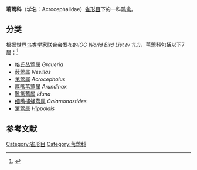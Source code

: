 {{Automatic taxobox
| image = Carricero tordal.jpg
| image_caption = [[大苇莺|大苇莺]] (''Acrocephalus arundinaceus'')
| taxon = Acrocephalidae
| authority = [[奥斯伯特·沙尔文|Salvin]], 1882
}}
'''苇莺科'''（学名：Acrocephalidae）[[雀形目|雀形目]]下的一科[[鸣禽|鸣禽]]。
==分类==
根据[[世界鸟类学家联合会|世界鸟类学家联合会]]发布的''IOC World Bird List (v 11.1)''，苇莺科包括以下7属：<ref>{{cite journal |author1=Gill F |author2=D Donsker |author3=P Rasmussen (Eds) |title=IOC World Bird List (v 11.1) |date=2020 |doi=10.14344/IOC.ML.11.1 |url=https://www.worldbirdnames.org/new/ioc-lists/master-list-2/ |accessdate=2021-03-24 |journal= |archive-date=2021-05-01 |archive-url=https://web.archive.org/web/20210501160036/https://www.worldbirdnames.org/new/ioc-lists/master-list-2/ |dead-url=no }}</ref>
*[[格氏丛莺属|格氏丛莺属]] ''Graueria''
*[[薮莺属|薮莺属]] ''Nesillas''
*[[苇莺属|苇莺属]] ''Acrocephalus''
*[[厚嘴苇莺属|厚嘴苇莺属]] ''Arundinax''
*[[靴篱莺属|靴篱莺属]] ''Iduna''
*[[细嘴捕蝇莺属|细嘴捕蝇莺属]] ''Calamonastides''
*[[篱莺属|篱莺属]] ''Hippolais''

==参考文献==
{{reflist}}
[[Category:雀形目|Category:雀形目]]
[[Category:苇莺科|Category:苇莺科]]
{{Taxonbar|from=Q366974}}